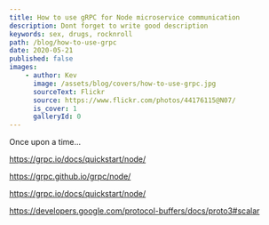 ```yaml
---
title: How to use gRPC for Node microservice communication
description: Dont forget to write good description
keywords: sex, drugs, rocknroll
path: /blog/how-to-use-grpc
date: 2020-05-21
published: false
images:
    - author: Kev
      image: /assets/blog/covers/how-to-use-grpc.jpg
      sourceText: Flickr
      source: https://www.flickr.com/photos/44176115@N07/
      is_cover: 1
      galleryId: 0
---
```



Once upon a time...

https://grpc.io/docs/quickstart/node/

https://grpc.github.io/grpc/node/

https://grpc.io/docs/quickstart/node/

https://developers.google.com/protocol-buffers/docs/proto3#scalar
